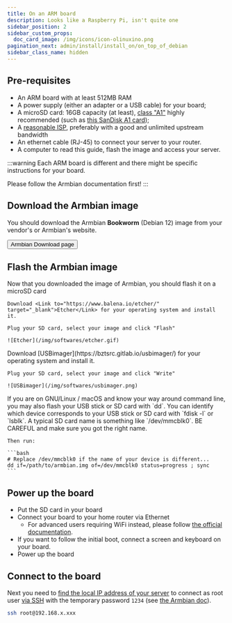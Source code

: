 ```yaml
---
title: On an ARM board
description: Looks like a Raspberry Pi, isn't quite one
sidebar_position: 2
sidebar_custom_props:
  doc_card_image: /img/icons/icon-olinuxino.png
pagination_next: admin/install/install_on/on_top_of_debian
sidebar_class_name: hidden
---
```




## <FAIcon icon="fa-list-alt"/> Pre-requisites

- An ARM board with at least 512MB RAM
- A power supply (either an adapter or a USB cable) for your board;
- A microSD card: 16GB capacity (at least), [class "A1"](https://en.wikipedia.org/wiki/SD_card#Class) highly recommended (such as [this SanDisk A1 card](https://www.amazon.fr/SanDisk-microSDHC-Adaptateur-homologu%C3%A9e-Nouvelle/dp/B073JWXGNT/));
- A [reasonable ISP](/admin/self_hosting/providers/isp/), preferably with a good and unlimited upstream bandwidth
- An ethernet cable (RJ-45) to connect your server to your router.
- A computer to read this guide, flash the image and access your server.

:::warning
Each ARM board is different and there might be specific instructions for your board.

Please follow the Armbian documentation first!
:::

## <FAIcon icon="fa-download" /> Download the Armbian image

You should download the Armbian **Bookworm** (Debian 12) image from your vendor's or Armbian's website. 

<div class="text--center">
  <Button url="https://www.armbian.com/download" color="lightblue"><SmallInline url="/img/icons/logo-armbian.png" alt="armbian logo"/> Armbian Download page</Button>
</div>

<YunoHostImagesList hardware="arm"/>

## <FAIcon icon="sim-card"/> Flash the Armbian image

Now that you downloaded the image of Armbian, you should flash it on a microSD card

<Tabs>
  <TabItem value="etcher" label="With Etcher (recommended)">

    Download <Link to="https://www.balena.io/etcher/" target="_blank">Etcher</Link> for your operating system and install it.

    Plug your SD card, select your image and click "Flash"

    ![Etcher](/img/softwares/etcher.gif)
  </TabItem>
  <TabItem value="usbimager" label="With USBimager">
    Download [USBimager](https://bztsrc.gitlab.io/usbimager/) for your operating system and install it.

    Plug your SD card, select your image and click "Write"

    ![USBimager](/img/softwares/usbimager.png)
  </TabItem>
  <TabItem value="dd" label="With dd">
    If you are on GNU/Linux / macOS and know your way around command line, you may also flash your USB stick or SD card with `dd`. You can identify which device corresponds to your USB stick or SD card with `fdisk -l` or `lsblk`. A typical SD card name is something like `/dev/mmcblk0`. BE CAREFUL and make sure you got the right name.

    Then run:

    ```bash
    # Replace /dev/mmcblk0 if the name of your device is different...
    dd if=/path/to/armbian.img of=/dev/mmcblk0 status=progress ; sync
    ```
  </TabItem>
</Tabs>

## <FAIcon icon="fa-plug"/> Power up the board

- Put the SD card in your board
- Connect your board to your home router via Ethernet
  - For advanced users requiring WiFi instead, please follow [the official documentation](https://docs.armbian.com/User-Guide_Autoconfig/#sample-config-file).
- If you want to follow the initial boot, connect a screen and keyboard on your board.
- Power up the board

## <FAIcon icon="fa-terminal"/> Connect to the board

Next you need to [find the local IP address of your server](/admin/install/post_install/find_ip) to connect as root user [via SSH](/admin/command_line) with the temporary password `1234` (see [the Armbian doc](https://docs.armbian.com/User-Guide_Getting-Started/#how-to-login)).

```bash
ssh root@192.168.x.xxx
```

<InstallScript />

<InitialConfiguration />
